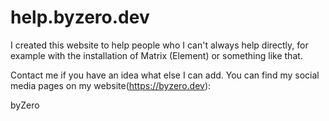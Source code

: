 
# help.byzero.dev

I created this website to help people who I can't always help directly, for example with the installation of Matrix (Element) or something like that.

Contact me if you have an idea what else I can add. 
You can find my social media pages on my website(https://byzero.dev):

byZero
